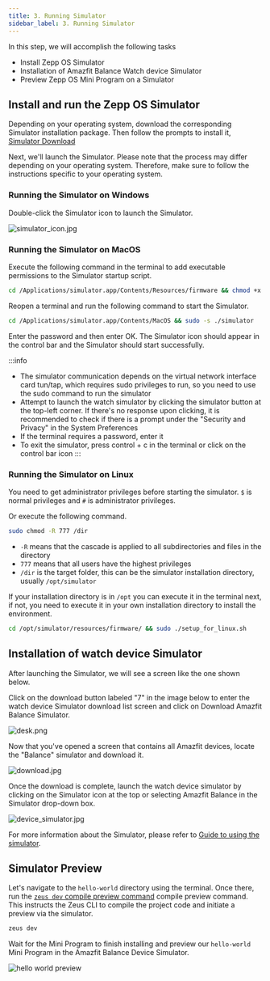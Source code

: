 ```yaml
---
title: 3. Running Simulator
sidebar_label: 3. Running Simulator
---
```


In this step, we will accomplish the following tasks

- Install Zepp OS Simulator
- Installation of Amazfit Balance Watch device Simulator
- Preview Zepp OS Mini Program on a Simulator

## Install and run the Zepp OS Simulator

Depending on your operating system, download the corresponding Simulator installation package. Then follow the prompts to install it, [Simulator Download](../tools/simulator/download.md)

Next, we'll launch the Simulator. Please note that the process may differ depending on your operating system. Therefore, make sure to follow the instructions specific to your operating system.

### Running the Simulator on Windows

Double-click the Simulator icon to launch the Simulator.

![simulator_icon.jpg](/img/simulator/simulator_icon.jpg)

### Running the Simulator on MacOS

Execute the following command in the terminal to add executable permissions to the Simulator startup script.

```sh
cd /Applications/simulator.app/Contents/Resources/firmware && chmod +x ./start_qemu.sh
```

Reopen a terminal and run the following command to start the Simulator.

```sh
cd /Applications/simulator.app/Contents/MacOS && sudo -s ./simulator
```

Enter the password and then enter OK. The Simulator icon should appear in the control bar and the Simulator should start successfully.

:::info

- The simulator communication depends on the virtual network interface card tun/tap, which requires sudo privileges to run, so you need to use the sudo command to run the simulator
- Attempt to launch the watch simulator by clicking the simulator button at the top-left corner. If there's no response upon clicking, it is recommended to check if there is a prompt under the "Security and Privacy" in the System Preferences
- If the terminal requires a password, enter it
- To exit the simulator, press control + c in the terminal or click on the control bar icon
:::

### Running the Simulator on Linux

You need to get administrator privileges before starting the simulator. `$` is normal privileges and `#` is administrator privileges.

Or execute the following command.

```bash
sudo chmod -R 777 /dir
```

- `-R` means that the cascade is applied to all subdirectories and files in the directory
- `777` means that all users have the highest privileges
- `/dir` is the target folder, this can be the simulator installation directory, usually `/opt/simulator`

If your installation directory is in `/opt` you can execute it in the terminal next, if not, you need to execute it in your own installation directory to install the environment.

```sh
cd /opt/simulator/resources/firmware/ && sudo ./setup_for_linux.sh
```

## Installation of watch device Simulator

After launching the Simulator, we will see a screen like the one shown below.

Click on the download button labeled "7" in the image below to enter the watch device Simulator download list screen and click on Download Amazfit Balance Simulator.

![desk.png](/img/simulator/interface.png)

Now that you've opened a screen that contains all Amazfit devices, locate the "Balance" simulator and download it.

![download.jpg](/img/docs/quick-start/simulator_download.jpg)

Once the download is complete, launch the watch device simulator by clicking on the Simulator icon at the top or selecting Amazfit Balance in the Simulator drop-down box.

![device_simulator.jpg](/img/docs/quick-start/simulator_run.jpg)

For more information about the Simulator, please refer to [Guide to using the simulator](../../guides/tools/simulator/index.md).

## Simulator Preview

Let's navigate to the `hello-world` directory using the terminal. Once there, run the [`zeus dev` compile preview command](../../guides/tools/cli/index.md#zeus-preview-compilation-preview-real-machine) compile preview command. This instructs the Zeus CLI to compile the project code and initiate a preview via the simulator.

```sh
zeus dev
```

Wait for the Mini Program to finish installing and preview our `hello-world` Mini Program in the Amazfit Balance Device Simulator.

![hello world preview](/img/docs/quick-start/simulator_project_preview.jpg)
